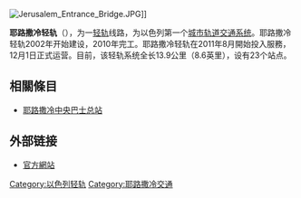 {{noteTA
|G1=Railway}}
{{Infobox rail system-route
|rail_name=耶路撒冷轻轨
|other_name=
|name_bgcolor=
|banner_color=
|sec_banner_color=
|third_banner_color=
|logo_filename=
|image_width=
|logo_bgcolor=
|logo_note=
|image=Light Railway Jaffa Street.jpg
|imagesize=250px
|caption=耶路撒冷輕軌列車
|system_map=
|mapimage_width=
|map_bgcolor=
|code_name=
|japanese_name=
|hiragana_name=
|romanji_name=
|locale={{ISR}}[[耶路撒冷|耶路撒冷]]
|service_type=[[城市轨道交通系统|城市轨道交通系统]]
|network=
|start=[[以色列空军|以色列空军]]大街－[[赫茨尔山|赫茨尔山]]
|begin_operation=2011年12月1日
|end_operation= 今
|operation_note=
|system_length=hide
|length_in_operation=13.9公里
|total_length=13.9公里
|line_title=耶路撒冷轻轨
|lines=1（比兹卡泽夫－[[赫茨尔山|赫茨尔山]]）
|stations=23
|route_title=
|main_route=
|secondary_route=
|branch_route=
|standard= [[轻轨|轻轨]]
|main_stations=[[比兹卡泽夫|比兹卡泽夫]]
|ridership=
|fleet_size=
|max_speed=
|track_gauge=[[标准轨距|标准轨距]]
|min_radius=
|max_grade=
|block_signal=
|engine=
|depot=法國山車廠
|operator=CityPass
|franchise= 
|hq=
|key_person=
|website=www.citypass.co.il/
|map=[[File:Jerusalemlightrailmap.png|thumb]]
|collapsed=
}}
[[File:Jerusalem_Entrance_Bridge.JPG|thumb]]]]

'''耶路撒冷轻轨'''（{{lang-he|הרכבת הקלה בירושלים}}），为一[[轻轨|轻轨]]线路，为以色列第一个[[城市轨道交通系统|城市轨道交通系统]]。耶路撒冷轻轨2002年开始建设，2010年完工。耶路撒冷轻轨在2011年8月開始投入服務，12月1日正式运营。目前，该轻轨系统全长13.9公里（8.6英里），设有23个站点。

== 相關條目 ==
* [[耶路撒冷中央巴士总站|耶路撒冷中央巴士总站]]

== 外部链接 ==
{{Commons category|Jerusalem Light Rail}}
* [http://www.citypass.co.il 官方網站] {{Wayback|url=http://www.citypass.co.il/ |date=20091126164857 }}

{{以色列交通}}
{{亚洲城市轨道交通系统}}
[[Category:以色列轻轨|Category:以色列轻轨]]
[[Category:耶路撒冷交通|Category:耶路撒冷交通]]